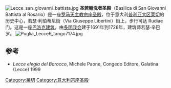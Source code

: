 {{Coord|40.351323|18.165145|type:landmark|display=title}}
[[File:Lecce_san_giovanni_battista.jpg|right]]
'''圣若翰洗者圣殿'''（Basilica di San Giovanni Battista al Rosario）是一座[[罗马天主教|罗马天主教]][[宗座圣殿|宗座圣殿]]，位于意大利[[普利亚大区|普利亚大区]][[莱切|莱切]]的历史中心，若瑟·利伯蒂尼街（Via Giuseppe Libertini）街上，步行可达 Rudiae门。这是一座[[巴洛克建筑|巴洛克建筑]]，由[[多明我会|多明我会]]建于1691年到1728年，建筑师若瑟·辛巴罗。
[[File:Puglia_Lecce6_tango7174.jpg|thumb]]

== 参考 ==
*''Lecce elegia del Barocco'', Michele Paone, Congedo Editore, Galatina (Lecce) 1999
[[Category:莱切|Category:莱切]]
[[Category:意大利宗座圣殿|Category:意大利宗座圣殿]]